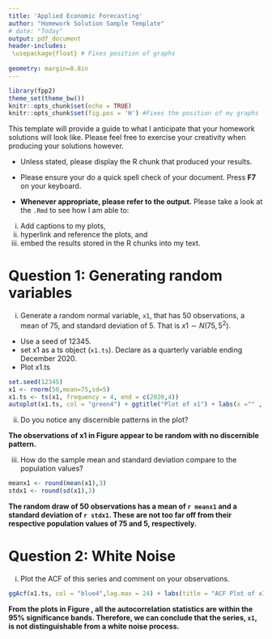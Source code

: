 ```yaml
---
title: 'Applied Economic Forecasting'
author: "Homework Solution Sample Template"
# date: "Today"
output: pdf_document
header-includes:
 \usepackage{float} # Fixes position of graphs
 
geometry: margin=0.8in
---
```


```r
library(fpp2)
theme_set(theme_bw())
knitr::opts_chunk$set(echo = TRUE) 
knitr::opts_chunk$set(fig.pos = 'H') #Fixes the position of my graphs 
```

This template will provide a guide to what I anticipate that your homework solutions will look like. Please feel free to exercise your creativity when producing your solutions however. 

- Unless stated, please display the R chunk that produced your results.

- Please ensure your do a quick spell check of your document. Press **F7** on your keyboard.

- **Whenever appropriate, please refer to the output.** Please take a look at the `.Rmd` to see how I am able to:

i. Add captions to my plots, 
ii. hyperlink and reference the plots, and
iii. embed the results stored in the R chunks into my text.

# Question 1: Generating random variables

i. Generate a random normal variable, `x1`, that has 50 observations, a mean of 75, and standard deviation of 5. That is $x1\sim N(75,5^2)$. 

- Use a seed of 12345. 
- set x1 as a ts object (`x1.ts`). Declare as a quarterly variable ending December 2020.
- Plot x1.ts 

```r
set.seed(12345)
x1 <- rnorm(50,mean=75,sd=5)
x1.ts <- ts(x1, frequency = 4, end = c(2020,4))
autoplot(x1.ts, col = "green4") + ggtitle("Plot of x1") + labs(x ="" , y = " ")
```
 
ii. Do you notice any discernible patterns in the plot?

**The observations of x1 in Figure \ref{fig:x1plots} appear to be random with no discernible pattern.**

iii. How do the sample mean and standard deviation compare to the population values?

```r
meanx1 <- round(mean(x1),3)
stdx1 <- round(sd(x1),3)
```

**The random draw of 50 observations has a mean of `r meanx1` and a standard deviation of `r stdx1`. These are not too far off from their respective population values of 75 and 5, respectively.**

# Question 2: White Noise

i. Plot the ACF of this series and comment on your observations.
```r
ggAcf(x1.ts, col = "blue4",lag.max = 24) + labs(title = "ACF Plot of x1") 
```

**From the plots in Figure \ref{fig:x1acf}, all the autocorrelation statistics are within the 95% significance bands. Therefore, we can conclude that the series, `x1`,  is not distinguishable from a white noise process.**

